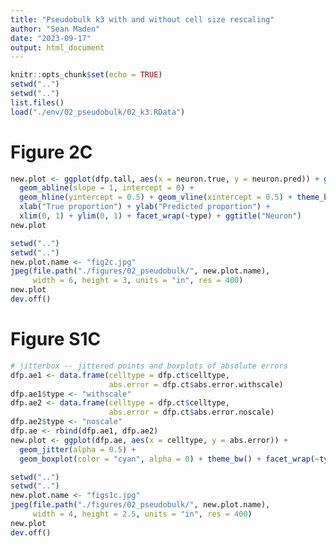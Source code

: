 ```yaml
---
title: "Pseudobulk k3 with and without cell size rescaling"
author: "Sean Maden"
date: "2023-09-17"
output: html_document
---
```


```r
knitr::opts_chunk$set(echo = TRUE)
setwd("..")
setwd("..")
list.files()
load("./env/02_pseudobulk/02_k3.RData")
```

# Figure 2C 

```r
new.plot <- ggplot(dfp.tall, aes(x = neuron.true, y = neuron.pred)) + geom_point() + 
  geom_abline(slope = 1, intercept = 0) + 
  geom_hline(yintercept = 0.5) + geom_vline(xintercept = 0.5) + theme_bw() +
  xlab("True proportion") + ylab("Predicted proportion") +
  xlim(0, 1) + ylim(0, 1) + facet_wrap(~type) + ggtitle("Neuron")
new.plot
```

```r
setwd("..")
setwd("..")
new.plot.name <- "fig2c.jpg"
jpeg(file.path("./figures/02_pseudobulk/", new.plot.name), 
     width = 6, height = 3, units = "in", res = 400)
new.plot
dev.off()
```

# Figure S1C

```r
# jitterbox -- jittered points and boxplots of absolute errors
dfp.ae1 <- data.frame(celltype = dfp.ct$celltype,
                      abs.error = dfp.ct$abs.error.withscale)
dfp.ae1$type <- "withscale"
dfp.ae2 <- data.frame(celltype = dfp.ct$celltype,
                      abs.error = dfp.ct$abs.error.noscale)
dfp.ae2$type <- "noscale"
dfp.ae <- rbind(dfp.ae1, dfp.ae2)
new.plot <- ggplot(dfp.ae, aes(x = celltype, y = abs.error)) + 
  geom_jitter(alpha = 0.5) + 
  geom_boxplot(color = "cyan", alpha = 0) + theme_bw() + facet_wrap(~type)
```

```r
setwd("..")
setwd("..")
new.plot.name <- "figs1c.jpg"
jpeg(file.path("./figures/02_pseudobulk/", new.plot.name), 
     width = 4, height = 2.5, units = "in", res = 400)
new.plot
dev.off()
```

